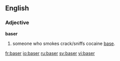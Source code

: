 ==English==

===Adjective===
'''baser'''

# {{relating to crack/cocaine]}}  someone who smokes crack/sniffs cocaine [[base]].

[[fr:baser]]
[[io:baser]]
[[ru:baser]]
[[sv:baser]]
[[vi:baser]]